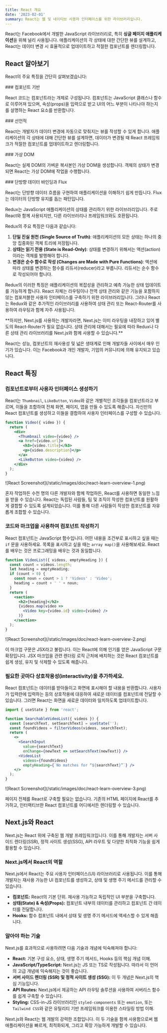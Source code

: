 ```yaml
---
title: React 개요
date: '2023-02-01'
summary: React는 웹 및 네이티브 사용자 인터페이스를 위한 라이브러리입니다.
---
```


React는 Facebook에서 개발한 JavaScript 라이브러리로, 특히 **싱글 페이지 애플리케이션**을 위해 널리 사용됩니다. 애플리케이션의 각 상태에 대한 간단한 뷰를 설계하고, React는 데이터 변경 시 효율적으로 업데이트하고 적절한 컴포넌트를 렌더링합니다.
## React 알아보기

React의 주요 특징을 간단히 살펴보겠습니다:

<Card>
### 컴포넌트 기반

React 코드는 <span className="font-bold underline">컴포넌트</span>라는 개체로 구성됩니다. 컴포넌트는 JavaScript 클래스나 함수로 이루어져 있으며, <span className="font-bold text-blue-600">속성(props)</span>을 입력으로 받고 UI의 어느 부분이 나타나야 하는지를 설명하는 React 요소를 반환합니다.
</Card>

<Card>
### 선언적

React는 개발자가 데이터 변경에 자동으로 맞춰지는 뷰를 작성할 수 있게 합니다. 애플리케이션의 각 상태에 대해 간단한 뷰를 설계하면, 데이터가 변경될 때 React 프레임워크가 적절한 컴포넌트를 <span className="bg-yellow-100">업데이트하고 렌더링</span>합니다.
</Card>

<Card>
### 가상 DOM

React는 실제 DOM의 가벼운 복사본인 <span className="text-green-600 font-bold">가상 DOM</span>을 생성합니다. 객체의 상태가 변경되면 React는 가상 DOM에 작업을 수행합니다.
</Card>

<Card>
### 단방향 데이터 바인딩과 Flux

React는 <span className="text-red-600 font-bold">단방향 데이터 흐름</span>을 구현하여 애플리케이션을 이해하기 쉽게 만듭니다. Flux는 데이터의 단방향 유지를 돕는 패턴입니다.
</Card>

<Callout>
Redux는 JavaScript 애플리케이션의 상태를 관리하기 위한 라이브러리입니다. 주로 React와 함께 사용되지만, 다른 라이브러리나 프레임워크와도 호환됩니다. 

Redux의 주요 특징은 다음과 같습니다:

1. **단일 진실 원천 (Single Source of Truth)**: 애플리케이션의 모든 상태는 하나의 중앙 집중화된 객체 트리에 저장됩니다.
2. **상태는 읽기 전용 (State is Read-Only)**: 상태를 변경하기 위해서는 액션(action)이라는 객체를 발행해야 합니다.
3. **변경은 순수 함수로 작성 (Changes are Made with Pure Functions)**: 액션에 따라 상태를 변경하는 함수를 리듀서(reducer)라고 부릅니다. 리듀서는 순수 함수로 작성되어야 합니다.

Redux의 이러한 특징은 애플리케이션의 복잡성을 관리하고 예측 가능한 상태 업데이트를 가능하게 합니다.
</Callout>
React 자체는 라우팅이나 전역 상태 관리와 같은 기능을 포함하지 않는 컴포저블한 사용자 인터페이스를 구축하기 위한 라이브러리입니다. 그러나 React는 Redux와 같은 추가적인 라이브러리를 사용하여 상태 관리 또는 React-Router를 사용하여 라우팅과 함께 자주 사용됩니다. 


<Callout type="warning">
<Info />
**하지만, Next.js를 사용하는 개발자라면, <span className="text-red-600 font-bold">Next.js는 이미 라우팅을 내장</span>하고 있어 별도의 React-Router가 필요 없습니다. 상태 관리에 대해서는 필요에 따라 Redux나 다른 상태 관리 라이브러리를 Next.js와 함께 사용할 수 있습니다.**


</Callout>

React는 성능, <span className="font-bold text-blue-600">컴포넌트의 재사용성 및 넓은 생태계</span>로 인해 개발자들 사이에서 매우 인기가 있습니다. 이는 Facebook과 개인 개발자, 기업의 커뮤니티에 의해 유지되고 있습니다.


## React 특징

### 컴포넌트로부터 사용자 인터페이스 생성하기

React는 `Thumbnail`, `LikeButton`, `Video`와 같은 개별적인 조각들을 <span className="font-bold underline">컴포넌트</span>라고 부르며, 이들을 조합하여 전체 화면, 페이지, 앱을 만들 수 있도록 해줍니다. 자신만의 React 컴포넌트를 생성하고 이들을 결합하여 사용자 인터페이스를 구성할 수 있습니다.

```jsx {1, 4, 9} showLineNumbers
function Video({ video }) {
  return (
    <div>
      <Thumbnail video={video} />
      <a href={video.url}>
        <h3>{video.title}</h3>
        <p>{video.description}</p>
      </a>
      <LikeButton video={video} />
    </div>
  );
}
```
<div className="flex justify-center">
    ![React Screenshot](/static/images/doc/react-learn-overview-1.png)
</div>


혼자 작업하든 수천 명의 다른 개발자와 함께 작업하든, React를 사용하면 동일한 느낌을 받을 수 있습니다. React는 독립된 사람들, 팀 및 조직이 작성한 컴포넌트를 원활하게 결합할 수 있도록 설계되었습니다. 이를 통해 다른 사람들이 작성한 컴포넌트를 자유롭게 조합할 수 있습니다.

### 코드와 마크업을 사용하여 컴포넌트 작성하기

React 컴포넌트는 JavaScript 함수입니다. 어떤 내용을 조건부로 표시하고 싶을 때는 `if` 문을 사용하세요. 목록을 표시하고 싶을 때는 `array map()`을 사용해보세요. React를 배우는 것은 프로그래밍을 배우는 것과 동일합니다.
```jsx {4, 11-13} showLineNumbers
function VideoList({ videos, emptyHeading }) {
  const count = videos.length;
  let heading = emptyHeading;
  if (count > 0) {
    const noun = count > 1 ? 'Videos' : 'Video';
    heading = count + ' ' + noun;
  }
  return (
    <section>
      <h2>{heading}</h2>
      {videos.map(video =>
        <Video key={video.id} video={video} />
      )}
    </section>
  );
}
```
<div className="flex justify-center">
    ![React Screenshot](/static/images/doc/react-learn-overview-2.png)
</div>

이 마크업 구문은 <span className="font-bold text-blue-600">JSX</span>라고 불립니다. 이는 React에 의해 인기를 얻은 JavaScript 구문 확장입니다. JSX 마크업을 관련 렌더링 로직 근처에 배치하는 것은 React 컴포넌트를 쉽게 생성, 유지 및 삭제할 수 있도록 해줍니다.

### 필요한 곳마다 상호작용성(interactivity)을 추가하세요.

React 컴포넌트는 데이터를 받아들이고 화면에 표시해야 할 내용을 반환합니다. 사용자가 입력란에 입력하는 등의 상호작용에 대응하여 새로운 데이터를 컴포넌트에 전달할 수 있습니다. 그러면 React는 화면을 새로운 데이터와 일치하도록 업데이트합니다.
```jsx {3, 9, 12} showLineNumbers
import { useState } from 'react';

function SearchableVideoList({ videos }) {
  const [searchText, setSearchText] = useState('');
  const foundVideos = filterVideos(videos, searchText);
  return (
    <>
      <SearchInput
        value={searchText}
        onChange={newText => setSearchText(newText)} />
      <VideoList
        videos={foundVideos}
        emptyHeading={`No matches for “${searchText}”`} />
    </>
  );
}
```
<div className="flex justify-center">
    ![React Screenshot](/static/images/doc/react-learn-overview-3.png)
</div>

페이지 전체를 React로 구축할 필요는 없습니다. 기존의 HTML 페이지에 React를 추가하고, 인터랙티브한 React 컴포넌트를 어디에서든 렌더링할 수 있습니다.


## Next.js와 React
Next.js는 React 위에 구축된 웹 개발 프레임워크입니다. 이를 통해 개발자는 서버 사이드 렌더링(SSR), 정적 사이트 생성(SSG), API 라우트 및 다양한 최적화 기능을 쉽게 활용할 수 있습니다.

<Callout type="warning">
<Info />

### Next.js에서 React의 역할

Next.js에서 React는 주요 사용자 인터페이스(UI) 라이브러리로 사용됩니다. 이를 통해 개발자는 재사용 가능한 UI 컴포넌트를 생성하고, 상태 및 생명 주기 메서드를 관리할 수 있습니다.

- **컴포넌트:** React의 기본 단위. 재사용 가능하고 독립적인 UI 부분을 구축합니다.
- **상태(State) & 속성(Props):** 컴포넌트 내부의 데이터를 관리하고 컴포넌트 간 데이터를 전달합니다.
- **Hooks:** 함수 컴포넌트 내에서 상태 및 생명 주기 메서드에 액세스할 수 있게 해줍니다.

### 알아야 하는 기술

Next.js를 효과적으로 사용하려면 다음 기술과 개념에 익숙해져야 합니다:

- **React:** 기본 구성 요소, 상태, 생명 주기 메서드, Hooks 등의 핵심 개념 이해.
- **JavaScript/TypeScript:** Next.js는 JS 또는 TS로 작성됩니다. 따라서 이 언어의 고급 개념에 익숙해지는 것이 좋습니다.
- **서버 사이드 렌더링 (SSR) 및 정적 사이트 생성 (SSG):** 이 두 개념은 Next.js의 핵심 기능입니다.
- **API Routes:** Next.js에서 제공하는 API 라우팅 솔루션을 사용하여 서버리스 함수를 쉽게 구축할 수 있습니다.
- **Styling:** CSS-in-JS 라이브러리인 `styled-components` 또는 `emotion`, 또는 `Tailwind CSS`와 같은 유틸리티 기반 프레임워크를 이용한 스타일링 방법 이해.

Next.js와 React는 웹 개발의 강력한 조합입니다. 이 두 기술을 함께 사용함으로써 웹 애플리케이션을 빠르게, 최적화되게, 그리고 확장 가능하게 개발할 수 있습니다.

</Callout>